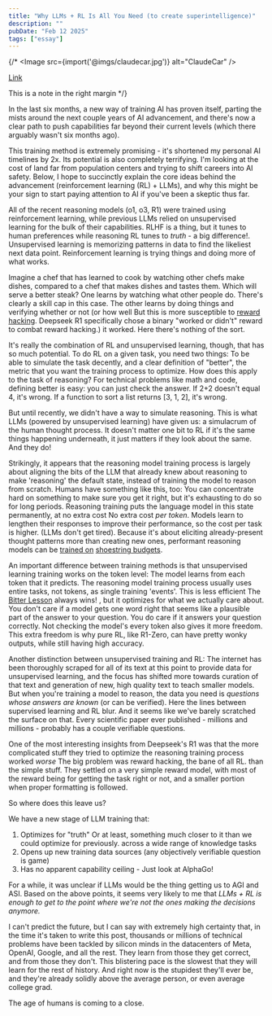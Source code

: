 ```yaml
---
title: "Why LLMs + RL Is All You Need (to create superintelligence)"
description: ""
pubDate: "Feb 12 2025"
tags: ["essay"]
---
```


{/*
<Image src={import('@imgs/claudecar.jpg')} alt="ClaudeCar" />

[Link](https://github.com/pwspen)

<MarginNote> This is a note in the right margin </MarginNote>
<MarginNote> </MarginNote>
*/}

In the last six months, a new way of training AI has proven itself, parting the mists around the next couple years of AI advancement, and there's now a clear path to push capabilities far beyond their current levels (which there arguably wasn't six months ago).

This training method is extremely promising - it's shortened my personal AI timelines by 2x. Its potential is also completely terrifying. I'm looking at the cost of land far from population centers and trying to shift careers into AI safety. Below, I hope to succinctly explain the core ideas behind the advancement (reinforcement learning (RL) + LLMs), and why this might be your sign to start paying attention to AI if you've been a skeptic thus far.

All of the recent reasoning models (o1, o3, R1) were trained using reinforcement learning, while previous LLMs relied on unsupervised learning <MarginNote>for the bulk of their capabilities. RLHF is a thing, but it tunes to human preferences while reasoning RL tunes to *truth* - a big difference!</MarginNote>. Unsupervised learning is memorizing patterns in data to find the likeliest next data point. Reinforcement learning is trying things and doing more of what works.

Imagine a chef that has learned to cook by watching other chefs make dishes, compared to a chef that makes dishes and tastes them. Which will serve a better steak? One learns by watching what other people do. There's clearly a skill cap in this case. The other learns by doing things and verifying whether or not (or how well <MarginNote>But this is more susceptible to [reward hacking](https://en.wikipedia.org/wiki/Reward_hacking). Deepseek R1 specifically chose a binary "worked or didn't" reward to combat reward hacking.</MarginNote>) it worked. Here there's nothing of the sort.

It's really the combination of RL and unsupervised learning, though, that has so much potential. To do RL on a given task, you need two things: To be able to simulate the task decently, and a clear definition of "better", the metric that you want the training process to optimize. How does this apply to the task of reasoning? For technical problems like math and code, defining better is easy: you can just check the answer. If 2+2 doesn't equal 4, it's wrong. If a function to sort a list returns [3, 1, 2], it's wrong.

But until recently, we didn't have a way to simulate reasoning. This is what LLMs (powered by unsupervised learning) have given us: a simulacrum of the human thought process. It doesn't matter one bit to RL if it's the same things happening underneath, it just matters if they look about the same. And they do!

Strikingly, it appears that the reasoning model training process is largely about aligning the bits of the LLM that already knew about reasoning to make 'reasoning' the default state, instead of training the model to reason from scratch. Humans have something like this, too: You can concentrate hard on something to make sure you get it right, but it's exhausting to do so for long periods. Reasoning training puts the language model in this state permanently, at no extra cost <MarginNote> No extra cost *per token*. Models learn to lengthen their responses to improve their performance, so the cost per task is higher. </MarginNote> (LLMs don't get tired). Because it's about eliciting already-present thought patterns more than creating new ones, performant reasoning models can be [trained on](https://github.com/simplescaling/s1) [shoestring budgets](https://github.com/Jiayi-Pan/TinyZero).

An important difference between training methods is that unsupervised learning training works on the token level: The model learns from each token that it predicts. The reasoning model training process usually uses entire tasks, not tokens, as single training 'events'. This is less efficient <MarginNote> The [Bitter Lesson](http://www.incompleteideas.net/IncIdeas/BitterLesson.html) always wins! </MarginNote>, but it optimizes for what we actually care about. You don't care if a model gets one word right that seems like a plausible part of the answer to your question. You do care if it answers your question correctly. Not checking the model's every token also gives it more freedom. <MarginNote>This extra freedom is why pure RL, like R1-Zero, can have pretty wonky outputs, while still having high accuracy.</MarginNote>

Another distinction between unsupervised training and RL: The internet has been thoroughly scraped for all of its text at this point to provide data for unsupervised learning, and the focus has shifted more towards curation of that text and generation of new, high quality text to teach smaller models. But when you're training a model to reason, the data you need is *questions whose answers are known* (or can be verified). <MarginNote> Here the lines between supervised learning and RL blur. </MarginNote> And it seems like we've barely scratched the surface on that. Every scientific paper ever published - millions and millions - probably has a couple verifiable questions.

One of the most interesting insights from Deepseek's R1 was that the more complicated stuff they tried to optimize the reasoning training process worked *worse* <MarginNote>The big problem was reward hacking, the bane of all RL.</MarginNote> than the simple stuff. They settled on a very simple reward model, with most of the reward being for getting the task right or not, and a smaller portion when proper formatting is followed.

So where does this leave us?

We have a new stage of LLM training that:
1. Optimizes for "truth" <MarginNote> Or at least, something much closer to it than we could optimize for previously. </MarginNote> across a wide range of knowledge tasks
2. Opens up new training data sources (any objectively verifiable question is game)
3. Has no apparent capability ceiling - Just look at AlphaGo!

For a while, it was unclear if LLMs would be the thing getting us to AGI and ASI. Based on the above points, it seems very likely to me that *LLMs + RL is enough to get to the point where we're not the ones making the decisions anymore.*

I can't predict the future, but I can say with extremely high certainty that, in the time it's taken to write this post, thousands or millions of technical problems have been tackled by silicon minds in the datacenters of Meta, OpenAI, Google, and all the rest. They learn from those they get correct, and from those they don't. This blistering pace is the slowest that they will learn for the rest of history. And right now is the stupidest they'll ever be, and they're already solidly above the average person, or even average college grad.

The age of humans is coming to a close.